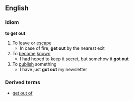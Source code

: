 ==English==
===Idiom===
'''to get out'''
#To [[leave]] or [[escape]]
#* In case of fire, '''get out''' by the nearest exit
#To [[become]] [[known]]
#* I had hoped to keep it secret, but somehow it '''got out'''
#To [[publish]] something
#* I have just '''got out''' my newsletter
===Derived terms===
*[[get out of]]
